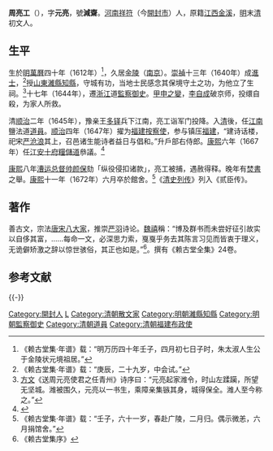 {{明清人物信息框
| 姓名 = 周亮工
| 原名 =
| 圖片名稱= 周亮工.jpg
| 圖片大小 = 220px
| 圖片說明 = [[禹之鼎|禹之鼎]]繪周亮工像
| 最高職務 = 大明浙江道監察御史<br>大清戶部右侍郎
| 國家 = 
| 爵位 =
| 籍貫 = [[河南|河南]][[祥符縣|祥符縣]]
| 族裔 = 漢族
| 旗籍 = 
| 字號 = 
| 諡號 = 
| 出生日期 = [[明|明]][[萬曆|萬曆]]四十年（1612年）
| 出生地點 = 
| 逝世日期 = [[清|清]][[康熙|康熙]]十一年（1672年）
| 逝世地點 = 
| 墓葬 =
| 配偶 =
| 親屬 = 
| 出身 = 
*崇禎十三年庚辰科進士
| 經歷 = 
| 著作 =
}}
'''周亮工'''（{{bd|1612年||1672年|catIdx=Z周亮工}}），字'''元亮'''，號'''減齋'''。[[河南|河南]][[祥符縣|祥符]]（今[[開封市|開封市]]）人，原籍[[江西|江西]][[金溪县|金溪]]，[[明|明]]末[[清|清]]初文人。

==生平==
生於[[明|明]][[萬曆|萬曆]]四十年（1612年）<ref>《赖古堂集·年谱》载：“明万历四十年壬子，四月初七日子时，朱太淑人生公于金陵状元境祖居。”</ref>，久居[[金陵|金陵]]（[[南京|南京]]）。[[崇禎|崇禎]]十三年（1640年）成[[進士|進士]]，<ref>《赖古堂集·年谱》载：“庚辰，二十九岁，中会试。”</ref>授[[山東|山東]][[濰縣|濰縣]][[知縣|知縣]]，守城有功，当地士民感念其保境守土之功，为他立了生祠。<ref>[[方文|方文]]《送周元亮使君之任青州》诗序曰：“元亮起家潍令，时山左蹂躏，所望无坚城。潍被围久，元亮以一书生，乘障亲集镞其身，城得保全。潍人至今称之。”</ref>十七年（1644年），遷[[浙江|浙江]]道[[監察御史|監察御史]]。[[甲申之變|甲申之變]]，[[李自成|李自成]]破京师，投缳自殺，为家人所救。

清[[顺治|顺治]]二年（1645年），豫亲王[[多铎|多铎]]兵下江南，亮工诣军门投降。入[[清|清]]後，任[[江南|江南]]鹽法道[[道員|道員]]。[[顺治|顺治]]四年（1647年）擢为[[福建|福建]][[按察使|按察使]]，参与镇压[[福建|福建]]，“建诗话楼，祀宋[[严羽|严沧浪]]其上，召邑诸生能诗者益日与倡和。”升戶部右侍郎。[[康熙|康熙]]六年（1667年）任[[江安十府糧儲道|江安十府糧儲道]]叅議。<ref>{{Cite wikisource|title=江南通志|author=趙宏恩|wslanguage=zh|wslink=江南通志_(四庫全書本)/卷106|volume=106|year=1736}}</ref>

[[康熙|康熙]]八年[[漕运总督|漕运总督]][[帅颜保|帅颜保]]劾「纵役侵扣诸款」，亮工被捕，遇赦得释。晚年有[[焚書|焚書]]之舉。[[康熙|康熙]]十一年（1672年）六月卒於館舍。<ref>《赖古堂集·年谱》载：“壬子，六十一岁，春赴广陵，二月归。偶示微恙，六月捐馆舍。”</ref>《[[清史列传|清史列传]]》列入《贰臣传》。

==著作==
善古文，宗法[[唐宋八大家|唐宋八大家]]，推崇[[严羽|严羽]]诗论。[[魏禧|魏禧]]稱：“博及群书而未尝好征引故实以自侈其富，……每命一文，必深思力索，戛戛乎务去其陈言习见而皆衷于理义，无诡僻矫激之辞以惊世骇俗，其正也如是。”<ref>《赖古堂集序》</ref>。撰有《赖古堂全集》24卷。

== 参考文献 ==
{{Reflist|2}}

{{-}}
{{崇禎十三年庚辰科殿試金榜}}

{{Authority control}}

{{DEFAULTSORT:Zhou周}}
[[Category:開封人|Category:開封人]]
[[Category:周姓|L]]
[[Category:清朝散文家|Category:清朝散文家]]
[[Category:明朝濰縣知縣|Category:明朝濰縣知縣]]
[[Category:明朝監察御史|Category:明朝監察御史]]
[[Category:清朝道員|Category:清朝道員]]
[[Category:清朝福建布政使|Category:清朝福建布政使]]